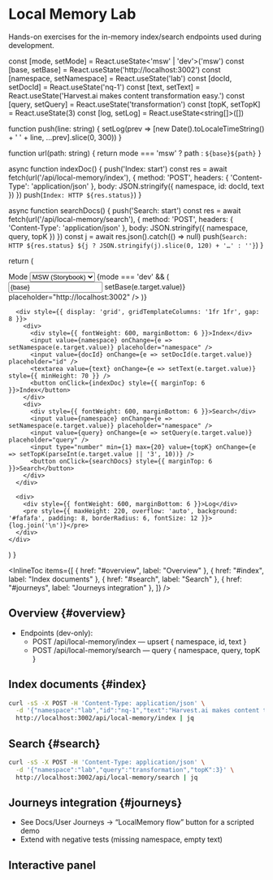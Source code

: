 
# Local Memory Lab

<Meta title="Labs/Local Memory Lab" />

Hands-on exercises for the in-memory index/search endpoints used during development.

  const [mode, setMode] = React.useState<'msw' | 'dev'>('msw')
  const [base, setBase] = React.useState('http://localhost:3002')
  const [namespace, setNamespace] = React.useState('lab')
  const [docId, setDocId] = React.useState('nq-1')
  const [text, setText] = React.useState('Harvest.ai makes content transformation easy.')
  const [query, setQuery] = React.useState('transformation')
  const [topK, setTopK] = React.useState(3)
  const [log, setLog] = React.useState<string[]>([])

function push(line: string) {
setLog(prev => [new Date().toLocaleTimeString() + ' ' + line, ...prev].slice(0, 300))
}

function url(path: string) {
return mode === 'msw' ? path : `${base}${path}`
}

async function indexDoc() {
push('Index: start')
const res = await fetch(url('/api/local-memory/index'), {
method: 'POST',
headers: { 'Content-Type': 'application/json' },
body: JSON.stringify({ namespace, id: docId, text })
})
push(`Index: HTTP ${res.status}`)
}

async function searchDocs() {
push('Search: start')
const res = await fetch(url('/api/local-memory/search'), {
method: 'POST',
headers: { 'Content-Type': 'application/json' },
body: JSON.stringify({ namespace, query, topK })
})
const j = await res.json().catch(() => null)
push(`Search: HTTP ${res.status} ${j ? JSON.stringify(j).slice(0, 120) + '…' : ''}`)
}

return (

<div style={{ border: '1px solid #eee', borderRadius: 8, padding: 12, display: 'grid', gap: 8 }}>
<div style={{ display: 'grid', gridTemplateColumns: 'auto 1fr auto', gap: 8, alignItems: 'center' }}>
<label style={{ fontSize: 12 }}>Mode</label>
<select value={mode} onChange={e => setMode(e.target.value as any)}>
<option value="msw">MSW (Storybook)</option>
<option value="dev">Dev server</option>
</select>
{mode === 'dev' && (
<input value={base} onChange={e => setBase(e.target.value)} placeholder="http://localhost:3002" />
)}
</div>

      <div style={{ display: 'grid', gridTemplateColumns: '1fr 1fr', gap: 8 }}>
        <div>
          <div style={{ fontWeight: 600, marginBottom: 6 }}>Index</div>
          <input value={namespace} onChange={e => setNamespace(e.target.value)} placeholder="namespace" />
          <input value={docId} onChange={e => setDocId(e.target.value)} placeholder="id" />
          <textarea value={text} onChange={e => setText(e.target.value)} style={{ minHeight: 70 }} />
          <button onClick={indexDoc} style={{ marginTop: 6 }}>Index</button>
        </div>
        <div>
          <div style={{ fontWeight: 600, marginBottom: 6 }}>Search</div>
          <input value={namespace} onChange={e => setNamespace(e.target.value)} placeholder="namespace" />
          <input value={query} onChange={e => setQuery(e.target.value)} placeholder="query" />
          <input type="number" min={1} max={20} value={topK} onChange={e => setTopK(parseInt(e.target.value || '3', 10))} />
          <button onClick={searchDocs} style={{ marginTop: 6 }}>Search</button>
        </div>
      </div>

      <div>
        <div style={{ fontWeight: 600, marginBottom: 6 }}>Log</div>
        <pre style={{ maxHeight: 220, overflow: 'auto', background: '#fafafa', padding: 8, borderRadius: 6, fontSize: 12 }}>{log.join('\n')}</pre>
      </div>
    </div>

)
}

<InlineToc
  items={[
    { href: "#overview", label: "Overview" },
    { href: "#index", label: "Index documents" },
    { href: "#search", label: "Search" },
    { href: "#journeys", label: "Journeys integration" },
  ]}
/>

## Overview {#overview}

- Endpoints (dev-only):
  - POST /api/local-memory/index — upsert { namespace, id, text }
  - POST /api/local-memory/search — query { namespace, query, topK }

## Index documents {#index}

```bash
curl -sS -X POST -H 'Content-Type: application/json' \
  -d '{"namespace":"lab","id":"nq-1","text":"Harvest.ai makes content transformation easy."}' \
  http://localhost:3002/api/local-memory/index | jq
```

## Search {#search}

```bash
curl -sS -X POST -H 'Content-Type: application/json' \
  -d '{"namespace":"lab","query":"transformation","topK":3}' \
  http://localhost:3002/api/local-memory/search | jq
```

## Journeys integration {#journeys}

- See Docs/User Journeys → “LocalMemory flow” button for a scripted demo
- Extend with negative tests (missing namespace, empty text)

## Interactive panel

<Canvas>
  <Story name="LocalMemory (MSW or Dev)">
    <LocalMemoryPanel />
  </Story>
</Canvas>

<LastUpdated file="src/stories/Labs/LocalMemoryLab.docs.mdx" />
